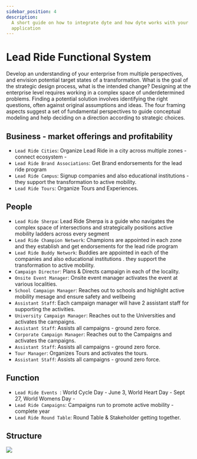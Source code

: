 ```yaml
---
sidebar_position: 4
description:
  A short guide on how to integrate dyte and how dyte works with your
  application
---
```


# Lead Ride Functional System

Develop an understanding of your enterprise from multiple perspectives, and
envision potential target states of a transformation. What is the goal of the
strategic design process, what is the intended change? Designing at the
enterprise level requires working in a complex space of underdetermined
problems. Finding a potential solution involves identifying the right questions,
often against original assumptions and ideas. The four framing aspects suggest a
set of fundamental perspectives to guide conceptual modeling and help deciding
on a direction according to strategic choices.

## Business - market offerings and profitability

- `Lead Ride Cities`: Organize Lead Ride in a city across multiple zones -
  connect ecosystem -
- `Lead Ride Brand Associations`: Get Brand endorsements for the lead ride
  program
- `Lead Ride Campus`: Signup companies and also educational institutions - they
  support the transformation to active mobility.
- `Lead Ride Tours`: Organize Tours and Experiences.

## People

- `Lead Ride Sherpa`: Lead Ride Sherpa is a guide who navigates the complex
  space of intersections and strategically positions active mobility ladders
  across every segment
- `Lead Ride Champion Network`: Champions are appointed in each zone and they
  establish and get endorsements for the lead ride program
- `Lead Ride Buddy Network`: Buddies are appointed in each of the companies and
  also educational institutions . they support the transformation to active
  mobility.
- `Campaign Director`: Plans & Directs campaign in each of the locality.
- `Onsite Event Manager`: Onsite event manager activates the event at various
  localities.
- `School Campaign Manager`: Reaches out to schools and highlight active
  mobility mesage and ensure safety and wellbeing
- `Assistant Staff`: Each campaign manager will have 2 assistant staff for
  supporting the activities.
- `University Campaign Manager`: Reaches out to the Universities and activates
  the campaigns.
- `Assistant Staff`: Assists all campaigns - ground zero force.
- `Corporate Campaign Manager`: Reaches out to the Campaigns and activates the
  campaigns.
- `Assistant Staff`: Assists all campaigns - ground zero force.
- `Tour Manager`: Organizes Tours and activates the tours.
- `Assistant Staff`: Assists all campaigns - ground zero force.

## Function

- `Lead Ride Events `: World Cycle Day - June 3, World Heart Day - Sept 27,
  World Womens Day -
- `Lead Ride Campaigns`: Campaigns run to promote active mobility - complete
  year
- `Lead Ride Round Table`: Round Table & Stakeholder getting together.

## Structure

![](https://i.imgur.com/h99uXMc.png)
